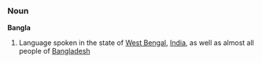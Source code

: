 ===Noun===
'''Bangla'''

# Language spoken in the state of [[West Bengal]], [[India]], as well                           as almost all people of [[Bangladesh]]